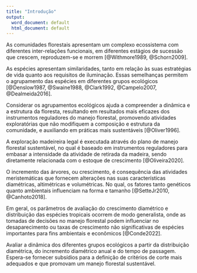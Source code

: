 ```yaml
---
title: "Introdução"
output:
  word_document: default
  html_document: default
---
```


As comunidades florestais apresentam um complexo ecossistema com diferentes inter-relações funcionais, em diferentes estágios de sucessão que crescem, reproduzem-se e morrem [@Withmore1989, @Schorn2009].

As espécies apresentam similaridades, tanto em relação às suas estratégias de vida quanto aos requisitos de iluminação. Essas semelhanças permitem o agrupamento das espécies em diferentes grupos ecológicos [@Denslow1987, @Swaine1988, @Clark1992, @Campelo2007, @Dealmeida2016].

Considerar os agrupamentos ecológicos ajuda a compreender a dinâmica e a estrutura da floresta, resultando em resultados mais eficazes dos instrumentos reguladores do manejo florestal, promovendo atividades exploratórias que não modifiquem a composição e estrutura da comunidade, e auxiliando em práticas mais sustentáveis [@Oliver1996].

A exploração madeireira legal é executada através do plano de manejo florestal sustentável, no qual é baseado em instrumentos reguladores para embasar a intensidade da atividade de retirada da madeira, sendo diretamente relacionada com o estoque de crescimento [@Oliveira2020].

O incremento das árvores, ou crescimento, é consequência das atividades meristemáticas que fornecem alterações nas suas características diamétricas, altimétricas e volumétricas. No qual, os fatores tanto genéticos quanto ambientais influenciam na forma e tamanho [@SetteJr2010, @Canhoto2018].

Em geral, os parâmetros de avaliação do crescimento diamétrico e distribuição das espécies tropicais ocorrem de modo generalista, onde as tomadas de decisões no manejo florestal podem influenciar no desaparecimento ou taxas de crescimento não significativas de espécies importantes para fins ambientais e econômicos [@Conde2022].

Avaliar a dinâmica dos diferentes grupos ecológicos a partir da distribuição diamétrica, do incremento diamétrico anual e do tempo de passagem. Espera-se fornecer subsídios para a definição de critérios de corte mais adequados e que promovam um manejo florestal sustentável.

